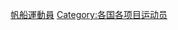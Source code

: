 {{Commons category|Sailors by country}}
{{Categories by country|nocat}}

[[Category:帆船運動員|]]
[[Category:各国各项目运动员|Category:各国各项目运动员]]
